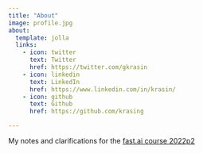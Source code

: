 ```yaml
---
title: "About"
image: profile.jpg
about:
  template: jolla
  links:
    - icon: twitter
      text: Twitter
      href: https://twitter.com/gkrasin
    - icon: linkedin
      text: LinkedIn
      href: https://www.linkedin.com/in/krasin/
    - icon: github
      text: Github
      href: https://github.com/krasing

---
```


My notes and clarifications for the [fast.ai course 2022p2](https://github.com/fastai/course22p2)
